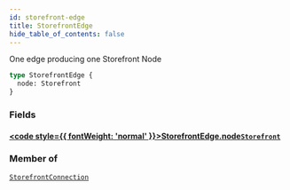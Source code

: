 ```yaml
---
id: storefront-edge
title: StorefrontEdge
hide_table_of_contents: false
---
```








One edge producing one Storefront Node

```graphql
type StorefrontEdge {
  node: Storefront
}
```


### Fields

#### [<code style={{ fontWeight: 'normal' }}>StorefrontEdge.<b>node</b></code>](#)<Bullet />[`Storefront`](/demand/api/graphql-admin/reference/objects/storefront) <Badge class="secondary" text="object"/>
> 
> 



### Member of

[`StorefrontConnection`](/demand/api/graphql-admin/reference/objects/storefront-connection)  <Badge class="secondary" text="object"/>



